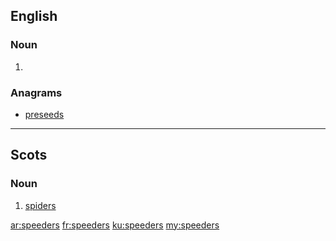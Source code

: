 ==English==

===Noun===
{{head|en|noun plural form}}

# {{plural of|speeder|lang=en}}

===Anagrams===
* [[preseeds#English|preseeds]]

----

==Scots==

===Noun===
{{head|sco|noun plural form}}

# {{context|South Scots|lang=sco}} [[spiders]]

[[ar:speeders]]
[[fr:speeders]]
[[ku:speeders]]
[[my:speeders]]